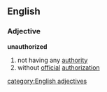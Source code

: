 ==English==
===Adjective===
'''unauthorized'''
#not having any [[authority]]
#without [[official]] [[authorization]]
[[category:English adjectives]]